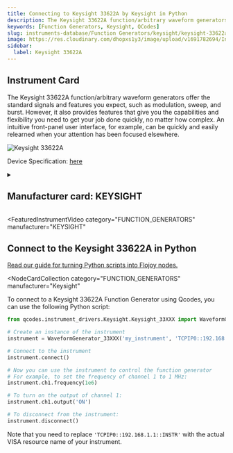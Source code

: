 ```yaml
---
title: Connecting to Keysight 33622A by Keysight in Python
description: The Keysight 33622A function/arbitrary waveform generators offer the standard signals and features you expect, such as modulation, sweep, and burst. However, it also provides features that give you the capabilities and flexibility you need to get your job done quickly, no matter how complex. An intuitive front-panel user interface, for example, can be quickly and easily relearned when your attention has been focused elsewhere.
keywords: [Function Generators, Keysight, QCodes]
slug: instruments-database/Function Generators/keysight/keysight-33622a
image: https://res.cloudinary.com/dhopxs1y3/image/upload/v1691782694/Instruments/Function%20Generators/Keysight-33622A/Keysight-33622A.jpg
sidebar:
  label: Keysight 33622A
---
```



## Instrument Card

The Keysight 33622A function/arbitrary waveform generators offer the standard signals and features you expect, such as modulation, sweep, and burst. However, it also provides features that give you the capabilities and flexibility you need to get your job done quickly, no matter how complex. An intuitive front-panel user interface, for example, can be quickly and easily relearned when your attention has been focused elsewhere.

![Keysight 33622A](https://res.cloudinary.com/dhopxs1y3/image/upload/v1691782694/Instruments/Function%20Generators/Keysight-33622A/Keysight-33622A.jpg)

Device Specification: [here](https://www.keysight.com/us/en/assets/7018-05928/data-sheets/5992-2572.pdf)

<details style={{ marginTop: "15px"}}>
<summary><h2 style={{display:'inline'}}>Manufacturer card: KEYSIGHT</h2></summary>

![KEYSIGHT](https://res.cloudinary.com/dhopxs1y3/image/upload/v1692125973/Instruments/Vendor%20Logos/Keysight.png)

Keysight Technologies, or Keysight, is an American company that manufactures electronics test and measurement equipment and software

- Headquarters: USA
- Yearly Revenue (millions, USD): 5420
- Vendor Website: [here](https://www.keysight.com/us/en/home.html)

</details>


<FeaturedInstrumentVideo
  category="FUNCTION_GENERATORS"
  manufacturer="KEYSIGHT"
></FeaturedInstrumentVideo>

## Connect to the Keysight 33622A in Python

[Read our guide for turning Python scripts into Flojoy nodes.](https://docs.flojoy.ai/contribution/blocks/custom-flojoy-block/)


<Tabs>
<TabItem value="Flojoy" label="Flojoy" className="flojoy-instrument-tabs">

<NodeCardCollection
  category="FUNCTION_GENERATORS"
  manufacturer="Keysight"
></NodeCardCollection>

</TabItem>
<TabItem value="QCodes" label="QCodes">

To connect to a Keysight 33622A Function Generator using Qcodes, you can use the following Python script:

```python
from qcodes.instrument_drivers.Keysight.Keysight_33XXX import WaveformGenerator_33XXX

# Create an instance of the instrument
instrument = WaveformGenerator_33XXX('my_instrument', 'TCPIP0::192.168.1.1::INSTR')

# Connect to the instrument
instrument.connect()

# Now you can use the instrument to control the function generator
# For example, to set the frequency of channel 1 to 1 MHz:
instrument.ch1.frequency(1e6)

# To turn on the output of channel 1:
instrument.ch1.output('ON')

# To disconnect from the instrument:
instrument.disconnect()
```

Note that you need to replace `'TCPIP0::192.168.1.1::INSTR'` with the actual VISA resource name of your instrument.

</TabItem>
</Tabs>
